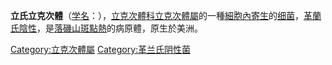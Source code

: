 {{expand|time=2007-09-26T20:19:45Z}}
{{Speciesbox
| image= Rickettsia rickettsii.jpg
| image_caption=圖中細胞內的寄生物即立氏立克次體
| taxon=Rickettsia rickettsii
| authority = (Wolbach 1919) Brumpt 1922
| type_strain = Smith = ATCC VR-149
}}
'''立氏立克次體'''（[[学名|学名]]：{{lang|la|''Rickettsia rickettsii''}}），[[立克次體科|立克次體科]][[立克次體屬|立克次體屬]]的一種[[細胞內寄生|細胞內寄生]]的[[细菌|细菌]]，[[革蘭氏陰性|革蘭氏陰性]]，是[[落磯山斑點熱|落磯山斑點熱]]的病原體，原生於美洲。

{{Gram-negative proteobacterial diseases}}
{{Taxonbar|from=Q2698925}}

{{Bacteria-stub}}
[[Category:立克次體屬|Category:立克次體屬]]
[[Category:革兰氏阴性菌|Category:革兰氏阴性菌]]